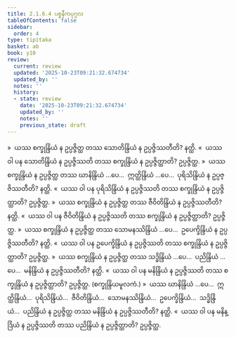 ```yaml
---
title: 2.1.6.4 ပစ္စနီကပုဂ္ဂလ
tableOfContents: false
sidebar:
  order: 4
type: tipitaka
basket: ab
book: y10
review:
  current: review
  updated: '2025-10-23T09:21:32.674734'
  updated_by: ''
  notes: ''
  history:
  - state: review
    date: '2025-10-23T09:21:32.674734'
    updated_by: ''
    notes: ''
    previous_state: draft
---
```



<ReviewStatus review={frontmatter.review} showDetails={true} />

<HypothesisAnnotation frontmatter={frontmatter} />

<DynamicBreadcrumb />

<Division number="423" book="y10" e="ch" v="35" p="298">

<Paragraph number="3915" book="y10">
»  ယဿ စက္ခုန္ဒြိယံ န ဥပ္ပဇ္ဇိတ္ထ တဿ သောတိန္ဒြိယံ န ဥပ္ပဇ္ဇိဿတီတိ? နတ္ထိ.
</Paragraph>

<Paragraph number="3916" book="y10">
«  ယဿ ဝါ ပန သောတိန္ဒြိယံ န ဥပ္ပဇ္ဇိဿတိ တဿ စက္ခုန္ဒြိယံ န ဥပ္ပဇ္ဇိတ္ထာတိ? ဥပ္ပဇ္ဇိတ္ထ.
</Paragraph>

<Paragraph number="3917" book="y10">
»  ယဿ စက္ခုန္ဒြိယံ န ဥပ္ပဇ္ဇိတ္ထ တဿ ဃာနိန္ဒြိယံ …ပေ…  ဣတ္ထိန္ဒြိယံ …ပေ…  ပုရိသိန္ဒြိယံ န ဥပ္ပဇ္ဇိဿတီတိ? နတ္ထိ.
</Paragraph>

<Paragraph number="3918" book="y10">
«  ယဿ ဝါ ပန ပုရိသိန္ဒြိယံ န ဥပ္ပဇ္ဇိဿတိ တဿ စက္ခုန္ဒြိယံ န ဥပ္ပဇ္ဇိတ္ထာတိ? ဥပ္ပဇ္ဇိတ္ထ.
</Paragraph>

<Paragraph number="3919" book="y10">
»  ယဿ စက္ခုန္ဒြိယံ န ဥပ္ပဇ္ဇိတ္ထ တဿ ဇီဝိတိန္ဒြိယံ န ဥပ္ပဇ္ဇိဿတီတိ? နတ္ထိ.
</Paragraph>

<Paragraph number="3920" book="y10">
«  ယဿ ဝါ ပန ဇီဝိတိန္ဒြိယံ န ဥပ္ပဇ္ဇိဿတိ တဿ စက္ခုန္ဒြိယံ န ဥပ္ပဇ္ဇိတ္ထာတိ? ဥပ္ပဇ္ဇိတ္ထ.
</Paragraph>

<Paragraph number="3921" book="y10">
»  ယဿ စက္ခုန္ဒြိယံ န ဥပ္ပဇ္ဇိတ္ထ တဿ သောမနဿိန္ဒြိယံ …ပေ…  ဥပေက္ခိန္ဒြိယံ န ဥပ္ပဇ္ဇိဿတီတိ? နတ္ထိ.
</Paragraph>

<Paragraph number="3922" book="y10">
«  ယဿ ဝါ ပန ဥပေက္ခိန္ဒြိယံ န ဥပ္ပဇ္ဇိဿတိ တဿ စက္ခုန္ဒြိယံ န ဥပ္ပဇ္ဇိတ္ထာတိ? ဥပ္ပဇ္ဇိတ္ထ.
</Paragraph>

<Paragraph number="3923" book="y10">
»  ယဿ စက္ခုန္ဒြိယံ န ဥပ္ပဇ္ဇိတ္ထ တဿ သဒ္ဓိန္ဒြိယံ …ပေ…  ပညိန္ဒြိယံ …ပေ…  မနိန္ဒြိယံ န ဥပ္ပဇ္ဇိဿတီတိ? နတ္ထိ.
</Paragraph>

<Paragraph number="3924" book="y10">
«  ယဿ ဝါ ပန မနိန္ဒြိယံ န ဥပ္ပဇ္ဇိဿတိ တဿ စက္ခုန္ဒြိယံ န ဥပ္ပဇ္ဇိတ္ထာတိ? ဥပ္ပဇ္ဇိတ္ထ. (စက္ခုန္ဒြိယမူလကံ.)
</Paragraph>

</Division>
<Division number="424" book="y10" e="ch" v="35" p="298">

<Paragraph number="3925" book="y10">
»  ယဿ ဃာနိန္ဒြိယံ …ပေ…  ဣတ္ထိန္ဒြိယံ…  ပုရိသိန္ဒြိယံ…  ဇီဝိတိန္ဒြိယံ…  သောမနဿိန္ဒြိယံ…  ဥပေက္ခိန္ဒြိယံ…  သဒ္ဓိန္ဒြိယံ…  ပညိန္ဒြိယံ န ဥပ္ပဇ္ဇိတ္ထ တဿ မနိန္ဒြိယံ န ဥပ္ပဇ္ဇိဿတီတိ? နတ္ထိ.
</Paragraph>

<Paragraph number="3926" book="y10">
«  ယဿ ဝါ ပန မနိန္ဒြိယံ န ဥပ္ပဇ္ဇိဿတိ တဿ ပညိန္ဒြိယံ န ဥပ္ပဇ္ဇိတ္ထာတိ? ဥပ္ပဇ္ဇိတ္ထ.
</Paragraph>
</Division>